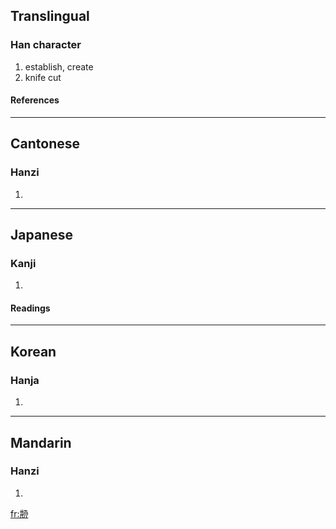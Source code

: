 {{see|剏}}

==Translingual==
===Han character===
{{Han char|rn=18|rad=刀|as=06|sn=8|four=8745<sub>0</sub>|canj=廿廿尸竹戈 (TTSHI)}}
# establish, create
# knife cut
====References====
{{Han ref|kx=0138.390|dkj=01953|dj=0315.030|hdz=10332.060|uh=5231|ud=21041|bh=CBD4|bd=52180}}
----
==Cantonese==
===Hanzi===
{{yue-hanzi|jyut=|y=chong1, chong3}}
# {{defn|Cantonese}}
----
==Japanese==
===Kanji===
{{ja-kanji|grade=|rs=刀06}}
# {{defn|Japanese}}
====Readings====
{{ja-readings|on=[[そう]] (sō), [[しょう]] (shō)|kun=[[はじめる]] (hajimeru), [[きずつく]] (kizutsuku)}}
----
==Korean==
===Hanja===
{{ko-hanja|hangeul=창|rv=chang|mr=ch'ang}}
# {{defn|Korean}}
----
==Mandarin==
===Hanzi===
{{cmn-hanzi|pin=[[chuàng]] (chuang4)|wg=ch'uang<sup>4</sup>}}
# {{defn|Mandarin}}

[[fr:刱]]